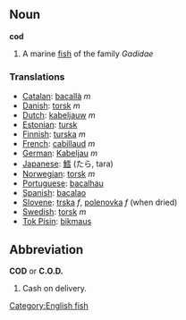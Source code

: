 ==Noun==
'''cod'''

#A marine [[fish]] of the family ''Gadidae''

===Translations===
*[[Catalan]]: [[bacallà]] ''m''
*[[Danish]]: [[torsk]] ''m''
*[[Dutch]]: [[kabeljauw]] ''m''
*[[Estonian]]: [[tursk]]
*[[Finnish]]: [[turska]] ''m''
*[[French]]: [[cabillaud]] ''m''
*[[German]]: [[Kabeljau]] ''m''
*[[Japanese]]: [[鱈]] (たら, tara)
*[[Norwegian]]: [[torsk]] ''m''
*[[Portuguese]]: [[bacalhau]]
*[[Spanish]]: [[bacalao]]
*[[Slovene]]: [[trska]] ''f'', [[polenovka]] ''f'' (when dried)
*[[Swedish]]: [[torsk]] ''m''
*[[Tok Pisin]]: [[bikmaus]]

==Abbreviation==
'''COD''' or '''C.O.D.'''

#Cash on delivery.

[[Category:English fish]]